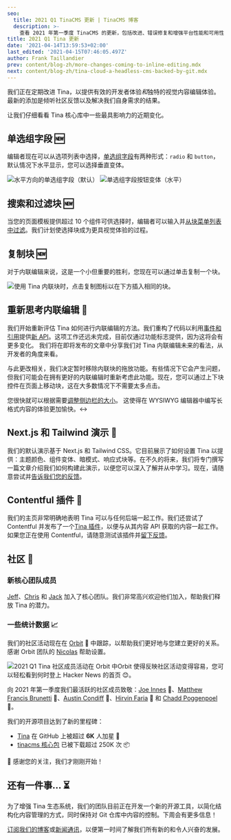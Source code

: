 ```yaml
---
seo:
  title: 2021 Q1 TinaCMS 更新 | TinaCMS 博客
  description: >-
    查看 2021 年第一季度 TinaCMS 的更新，包括改进、错误修复和增强平台性能和可用性的新功能。
title: 2021 Q1 Tina 更新
date: '2021-04-14T13:59:53+02:00'
last_edited: '2021-04-15T07:46:05.497Z'
author: Frank Taillandier
prev: content/blog-zh/more-changes-coming-to-inline-editing.mdx
next: content/blog-zh/tina-cloud-a-headless-cms-backed-by-git.mdx
---
```


我们正在定期改进 Tina，以提供有效的开发者体验*和*独特的视觉内容编辑体验。最新的添加是倾听社区反馈以及解决我们自身需求的结果。

让我们仔细看看 Tina 核心库中一些最具影响力的近期变化。

## 单选组字段 🆕

编辑者现在可以从选项列表中选择，[单选组字段](/docs/plugins/fields/radio-group/)有两种形式：`radio` 和 `button`，默认情况下水平显示，您可以选择垂直变体。

![水平方向的单选组字段（默认）](/img/fields/radio-group-field-horizontal-radio.gif)
![单选组字段按钮变体（水平）](/img/fields/radio-group-field-horizontal-button.gif)

## 搜索和过滤块 🆕

当您的页面模板提供超过 10 个组件可供选择时，编辑者可以输入并[从块菜单列表中过滤](https://github.com/tinacms/tinacms/pull/1772)。我们计划使选择块成为更具视觉体验的过程。

## 复制块 🆕

对于内联编辑来说，这是一个小但重要的胜利，您现在可以通过单击复制一个块。

![使用 Tina 内联块时，点击复制图标以在下方插入相同的块。](/img/blog/duplicate-block-tinacms.gif)

## 重新思考内联编辑 🤔

我们开始重新评估 Tina 如何进行内联编辑的方法。我们重构了代码以利用[事件和引用](https://github.com/tinacms/tinacms/pull/1749)提供[新 API](https://github.com/tinacms/tinacms/blob/master/packages/react-tinacms-inline/README.md#usefieldref-ref-based-inline-editing)。这项工作还远未完成，目前仅通过功能标志提供，因为这将会有更多变化。
我们将在即将发布的文章中分享我们对 Tina 内联编辑未来的看法，从开发者的角度来看。

与此更改相关，我们决定暂时移除内联块的拖放功能。有些情况下它会产生问题，但我们可能会在拥有更好的内联编辑时重新考虑此功能。现在，您可以通过上下块控件在页面上移动块，这在大多数情况下不需要太多点击。

您很快就可以根据需要[调整侧边栏的大小](https://github.com/tinacms/tinacms/pull/1795#issue-615395547)。
这使得在 WYSIWYG 编辑器中编写长格式内容的体验更加愉快。↔️

## Next.js 和 Tailwind 演示 👀

我们的默认演示基于 Next.js 和 Tailwind CSS。它目前展示了如何设置 Tina 以提供：主题颜色、组件变体、暗模式、响应式块等。在不久的将来，我们将专门撰写一篇文章介绍我们如何构建此演示，以便您可以深入了解并从中学习。现在，请随意尝试并[告诉我们您的反馈](https://github.com/tinacms/tina-tailwind-inline-demo/issues)。

## Contentful 插件 🔌

我们的主页非常明确地表明 Tina 可以与任何后端一起工作。我们还尝试了 Contentful 并发布了一个[Tina 插件](https://github.com/tinalabs/tinacms-contentful)，以便与从其内容 API 获取的内容一起工作。如果您正在使用 Contentful，请随意测试该插件并[留下反馈](https://github.com/tinalabs/tinacms-contentful/issues)。

## 社区 💜

### 新核心团队成员

[Jeff](https://github.com/jeffsee55)、[Chris](https://github.com/Enigmatical) 和 [Jack](https://github.com/jbevis) 加入了核心团队。我们非常高兴欢迎他们加入，帮助我们释放 Tina 的潜力。

### 一些统计数据 📈

我们的社区活动现在在 [Orbit](https://orbit.love/) 💜 中跟踪，以帮助我们更好地与您建立更好的关系。感谢 Orbit 团队的 [Nicolas](https://github.com/phacks/) 帮助设置。

![2021 Q1 Tina 社区成员活动在 Orbit 中](/img/blog/orbit-members-2021-q1.png)Orbit 使得反映社区活动变得容易，您可以轻松看到何时登上 Hacker News 的首页 😊。

向 2021 年第一季度我们最活跃的社区成员致敬：[Joe Innes](https://github.com/joeinnes) 👏、[Matthew Francis Brunetti](https://github.com/zenflow) 👏、[Austin Condiff](https://github.com/austincondiff) 👏、[Hirvin Faria](https://github.com/hirvin-faria) 👏 和 [Chadd Poggenpoel](https://github.com/Chizzah) 👏。

我们的开源项目达到了新的里程碑：

* [Tina](https://github.com/tinacms/tinacms) 在 GitHub 上被超过 **6K** 人加星 🌟
* [tinacms 核心包](https://www.npmjs.com/package/tinacms) 已被下载超过 250K 次 📦

🙏 感谢您的关注，我们才刚刚开始！

## 还有一件事... ⏳

为了增强 Tina 生态系统，我们的团队目前正在开发一个新的开源工具，以简化结构化内容管理的方式，同时保持对 Git 仓库中内容的控制。下周会有更多信息！

[订阅我们的博客](/rss.xml)或[新闻通讯](https://gmail.us20.list-manage.com/subscribe?u=1fea337bee20e7270d025ea8a\&id=c1062536a1)，以便第一时间了解我们所有新的和令人兴奋的发展。